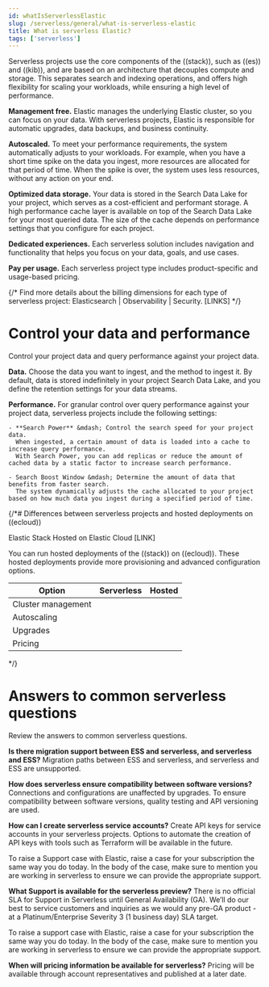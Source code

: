 ```yaml
---
id: whatIsServerlessElastic
slug: /serverless/general/what-is-serverless-elastic
title: What is serverless Elastic?
tags: ['serverless']
---
```


Serverless projects use the core components of the ((stack)), such as ((es)) and ((kib)), and are based on an architecture that 
decouples compute and storage. This separates search and indexing operations, and offers high flexibility for scaling your workloads, while ensuring 
a high level of performance.

**Management free.** Elastic manages the underlying Elastic cluster, so you can focus on your data. With serverless projects, Elastic is responsible for automatic upgrades, data backups, 
and business continuity.

**Autoscaled.** To meet your performance requirements, the system automatically adjusts to your workloads. For example, when you have a short time spike on the 
data you ingest, more resources are allocated for that period of time. When the spike is over, the system uses less resources, without any action 
on your end.

**Optimized data storage.** Your data is stored in the Search Data Lake for your project, which serves as a cost-efficient and performant storage. 
A high performance cache layer is available on top of the Search Data Lake for your most queried data. The size of the cache depends on performance settings 
that you configure for each project.

**Dedicated experiences.** Each serverless solution includes navigation and functionality that helps you focus on your data, goals, and use cases.

**Pay per usage.** Each serverless project type includes product-specific and usage-based pricing.

{/* Find more details about the billing dimensions for each type of serverless project: Elasticsearch | Observability | Security. [LINKS] */}

# Control your data and performance 

Control your project data and query performance against your project data.  

**Data.** Choose the data you want to ingest, and the method to ingest it. By default, data is stored indefinitely in your project Search Data Lake, 
and you define the retention settings for your data streams.

**Performance.** For granular control over query performance against your project data, serverless projects include the following settings:

    - **Search Power** &mdash; Control the search speed for your project data.
      When ingested, a certain amount of data is loaded into a cache to increase query performance. 
      With Search Power, you can add replicas or reduce the amount of cached data by a static factor to increase search performance.

    - Search Boost Window &mdash; Determine the amount of data that benefits from faster search.
      The system dynamically adjusts the cache allocated to your project based on how much data you ingest during a specified period of time.

{/*# Differences between serverless projects and hosted deployments on ((ecloud))

Elastic Stack Hosted on Elastic Cloud [LINK]

You can run hosted deployments of the ((stack)) on ((ecloud)). These hosted deployments provide more provisioning and advanced configuration options.

| Option             | Serverless    | Hosted  |
| ------------------ |:-------------:| -------:|
| Cluster management |               |         |
| Autoscaling        |               |         |
| Upgrades           |               |         |
| Pricing            |               |         |
*/}

# Answers to common serverless questions

Review the answers to common serverless questions. 

**Is there migration support between ESS and serverless, and serverless and ESS?**
Migration paths between ESS and serverless, and serverless and ESS are unsupported. 

**How does serverless ensure compatibility between software versions?**
Connections and configurations are unaffected by upgrades. To ensure compatibility between software versions, quality testing and API versioning are used.

**How can I create serverless service accounts?**
Create API keys for service accounts in your serverless projects. Options to automate the creation of API keys with tools such as Terraform will be available in the future. 

To raise a Support case with Elastic, raise a case for your subscription the same way you do today. In the body of the case, make sure to mention you are working in serverless to ensure we can provide the appropriate support. 

**What Support is available for the serverless preview?**
There is no official SLA for Support in Serverless until General Availability (GA). We’ll do our best to service customers and inquiries as we would any pre-GA product - at a Platinum/Enterprise Severity 3 (1 business day) SLA target.

To raise a support case with Elastic, raise a case for your subscription the same way you do today. In the body of the case, make sure to mention you are working in serverless to ensure we can provide the appropriate support. 

**When will pricing information be available for serverless?**
Pricing will be available through account representatives and published at a later date.